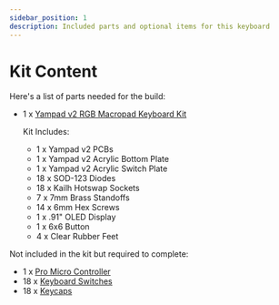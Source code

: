 ```yaml
---
sidebar_position: 1
description: Included parts and optional items for this keyboard
---
```


# Kit Content

Here's a list of parts needed for the build:

* 1 x [Yampad v2 RGB Macropad Keyboard Kit](https://keebd.com/products/yampad-v2-rgb-macropad-keyboard-kit)

  Kit Includes:
  * 1 x Yampad v2 PCBs
  * 1 x Yampad v2 Acrylic Bottom Plate
  * 1 x Yampad v2 Acrylic Switch Plate
  * 18 x SOD-123 Diodes
  * 18 x Kailh Hotswap Sockets
  * 7 x 7mm Brass Standoffs
  * 14 x 6mm Hex Screws
  * 1 x .91" OLED Display
  * 1 x 6x6 Button
  * 4 x Clear Rubber Feet

Not included in the kit but required to complete:
* 1 x [Pro Micro Controller](https://keebd.com/collections/controllers)
* 18 x [Keyboard Switches](https://keebd.com/collections/switches)
* 18 x [Keycaps](https://keebd.com/collections/caps)